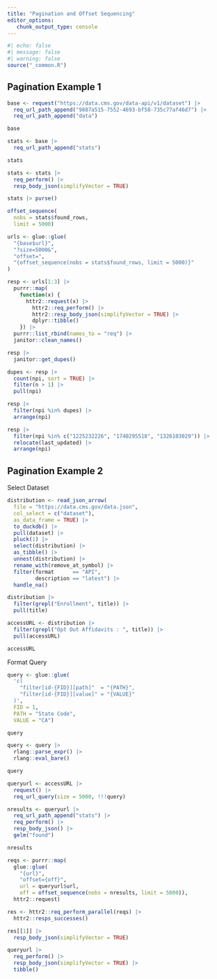 ```yaml
---
title: "Pagination and Offset Sequencing"
editor_options: 
   chunk_output_type: console
---
```


```r
#| echo: false
#| message: false
#| warning: false
source("_common.R")
```

## Pagination Example 1

```r
base <- request("https://data.cms.gov/data-api/v1/dataset") |> 
  req_url_path_append("9887a515-7552-4693-bf58-735c77af46d7") |> 
  req_url_path_append("data")

base

stats <- base |> 
  req_url_path_append("stats")

stats

stats <- stats |> 
  req_perform() |> 
  resp_body_json(simplifyVector = TRUE)

stats |> purse()

offset_sequence(
  nobs = stats$found_rows, 
  limit = 5000)

urls <- glue::glue(
  "{base$url}",
  "?size=5000&",
  "offset=",
  "{offset_sequence(nobs = stats$found_rows, limit = 5000)}"
)

resp <- urls[1:3] |> 
  purrr::map(
    function(x) {
      httr2::request(x) |> 
        httr2::req_perform() |> 
        httr2::resp_body_json(simplifyVector = TRUE) |> 
        dplyr::tibble()
    }) |> 
  purrr::list_rbind(names_to = "req") |> 
  janitor::clean_names()

resp |> 
  janitor::get_dupes()

dupes <- resp |> 
  count(npi, sort = TRUE) |> 
  filter(n > 1) |> 
  pull(npi)

resp |> 
  filter(npi %in% dupes) |> 
  arrange(npi)

resp |> 
  filter(npi %in% c("1225232226", "1740295518", "1326103029")) |> 
  relocate(last_updated) |> 
  arrange(npi)
```

## Pagination Example 2

Select Dataset

```r
distribution <- read_json_arrow(
  file = "https://data.cms.gov/data.json",
  col_select = c("dataset"),
  as_data_frame = TRUE) |> 
  to_duckdb() |> 
  pull(dataset) |> 
  pluck(1) |> 
  select(distribution) |> 
  as_tibble() |> 
  unnest(distribution) |> 
  rename_with(remove_at_symbol) |> 
  filter(format      == "API", 
         description == "latest") |> 
  handle_na()

distribution |> 
  filter(grepl("Enrollment", title)) |> 
  pull(title)

accessURL <- distribution |> 
  filter(grepl("Opt Out Affidavits : ", title)) |> 
  pull(accessURL)

accessURL
```

Format Query

```r
query <- glue::glue(
  'c(
    "filter[id-{FID}][path]"  = "{PATH}",
    "filter[id-{FID}][value]" = "{VALUE}"
  )', 
  FID = 1, 
  PATH = "State Code", 
  VALUE = "CA")

query

query <- query |> 
  rlang::parse_expr() |> 
  rlang::eval_bare()

query
```


```r
queryurl <- accessURL |> 
  request() |> 
  req_url_query(size = 5000, !!!query)

nresults <- queryurl |> 
  req_url_path_append("stats") |> 
  req_perform() |> 
  resp_body_json() |> 
  gelm("found")

nresults

reqs <- purrr::map(
  glue::glue(
    "{url}", 
    "offset={off}", 
    url = queryurl$url, 
    off = offset_sequence(nobs = nresults, limit = 5000)), 
  httr2::request)

res <- httr2::req_perform_parallel(reqs) |> 
  httr2::resps_successes()

res[[1]] |> 
  resp_body_json(simplifyVector = TRUE)

queryurl |> 
  req_perform() |> 
  resp_body_json(simplifyVector = TRUE) |> 
  tibble()
```

